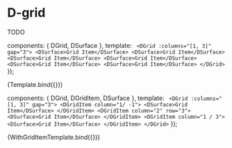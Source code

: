 
<Meta title="Components/Grid" component={DGrid} />

# D-grid

TODO

  components: { DGrid, DSurface },
  template: `
    <DGrid :columns="[1, 3]" gap="3">
      <DSurface>Grid Item</DSurface>
      <DSurface>Grid Item</DSurface>
      <DSurface>Grid Item</DSurface>
      <DSurface>Grid Item</DSurface>
      <DSurface>Grid Item</DSurface>
      <DSurface>Grid Item</DSurface>
    </DGrid>`
});

<Canvas>
  <Story name="Default">{Template.bind({})}</Story>
</Canvas>

  components: { DGrid, DGridItem, DSurface },
  template: `
    <DGrid :columns="[1, 3]" gap="3">
      <DGridItem column="1/ -1">
        <DSurface>Grid Item</DSurface>
      </DGridItem>
      <DGridItem column="2" row="3">
        <DSurface>Grid Item</DSurface>
      </DGridItem>
      <DGridItem column="1 / 3">
        <DSurface>Grid Item</DSurface>
      </DGridItem>
    </DGrid>`
});

<Canvas>
  <Story name="With grid items">{WithGridItemTemplate.bind({})}</Story>
</Canvas>
